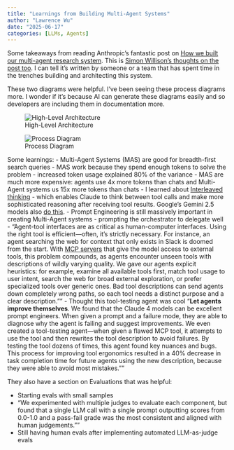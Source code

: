 ```yaml
---
title: "Learnings from Building Multi-Agent Systems"
author: "Lawrence Wu"
date: "2025-06-17"
categories: [LLMs, Agents]
---
```


Some takeaways from reading Anthropic's fantastic post on [How we built our multi-agent research system](https://www.anthropic.com/engineering/built-multi-agent-research-system). This is [Simon Willison's thoughts on the post too](https://simonwillison.net/2025/Jun/14/multi-agent-research-system/). I can tell it's written by someone or a team that has spent time in the trenches building and architecting this system.

These two diagrams were helpful. I've been seeing these process diagrams more. I wonder if it's because AI can generate these diagrams easily and so developers are including them in documentation more.

![High-Level Architecture](mas_high_level.png)

![Process Diagram](mas_process_diagram.png)

Some learnings:
- Multi-Agent Systems (MAS) are good for breadth-first search queries
- MAS work because they spend enough tokens to solve the problem - increased token usage explained 80% of the variance
- MAS are much more expensive: agents use 4x more tokens than chats and Multi-Agent systems us 15x more tokens than chats
- I learned about [Interleaved thinking](https://docs.anthropic.com/en/docs/build-with-claude/extended-thinking#interleaved-thinking) - which enables Claude to think between tool calls and make more sophisticated reasoning after receiving tool results. Google's Gemini 2.5 models also [do this](https://ai.google.dev/gemini-api/docs/thinking).
- Prompt Engineering is still massively important in creating Multi-Agent systems - prompting the orchestrator to delegate well
    - "Agent-tool interfaces are as critical as human-computer interfaces. Using the right tool is efficient—often, it’s strictly necessary. For instance, an agent searching the web for context that only exists in Slack is doomed from the start. With [MCP servers](https://modelcontextprotocol.io/introduction) that give the model access to external tools, this problem compounds, as agents encounter unseen tools with descriptions of wildly varying quality. We gave our agents explicit heuristics: for example, examine all available tools first, match tool usage to user intent, search the web for broad external exploration, or prefer specialized tools over generic ones. Bad tool descriptions can send agents down completely wrong    paths, so each tool needs a distinct purpose and a clear description.""
    - Thought this tool-testing agent was cool "**Let agents improve themselves**. We found that the Claude 4 models can be excellent prompt engineers. When given a prompt and a failure mode, they are able to diagnose why the agent is failing and suggest improvements. We even created a tool-testing agent—when given a flawed MCP tool, it attempts to use the tool and then rewrites the tool description to avoid failures. By testing the tool dozens of times, this agent found key nuances and bugs. This process for improving tool ergonomics resulted in a 40% decrease in task completion time for future agents using the new description, because they were able to avoid most mistakes.""

They also have a section on Evaluations that was helpful:

- Starting evals with small samples
- "We experimented with multiple judges to evaluate each component, but found that a single LLM call with a single prompt outputting scores from 0.0-1.0 and a pass-fail grade was the most consistent and aligned with human judgements.""
- Still having human evals after implementing automated LLM-as-judge evals

